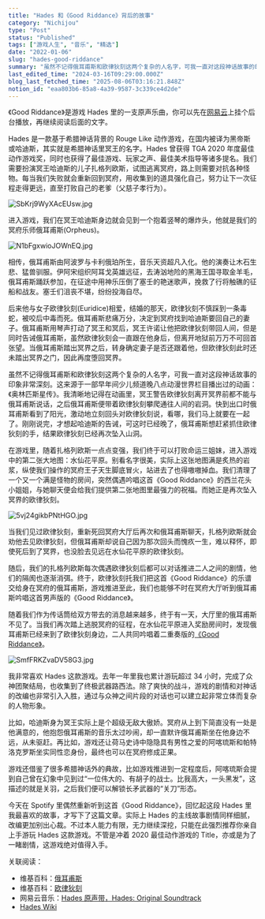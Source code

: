 ```yaml
---
title: "Hades 和《Good Riddance》背后的故事"
category: "Nichijou"
type: "Post"
status: "Published"
tags: ["游戏人生", "音乐", "精选"]
date: "2022-01-06"
slug: "hades-good-riddance"
summary: "虽然不记得俄耳甫斯和欧律狄刻这两个复杂的人名字，可我一直对这段神话故事的印象非常深刻。"
last_edited_time: "2024-03-16T09:29:00.000Z"
blog_last_fetched_time: "2025-08-06T03:16:21.848Z"
notion_id: "eaa803b6-85a8-4a39-9587-3c339ce4d2de"
---
```



《Good Riddance》是游戏 Hades 里的一支原声乐曲，你可以先在[网易云](https://music.163.com/song?id=1498595177)上挂个后台播放，再继续阅读后面的文字。


Hades 是一款基于希腊神话背景的 Rouge Like 动作游戏，在国内被译为黑帝斯或哈迪斯，其实就是希腊神话里冥王的名字。Hades 曾获得 TGA 2020 年度最佳动作游戏奖，同时也获得了最佳游戏、玩家之声、最佳美术指导等诸多提名。我们需要扮演冥王哈迪斯的儿子扎格列欧斯，试图逃离冥府，路上则需要对抗各种怪物。每当我们失败就会重新回到冥府，用收集到的道具强化自己，努力让下一次征程走得更远，直至打败自己的老爹（父慈子孝行为）。


![SbKrj9WyXAcEUsw.jpg](https://cdn.sa.net/2024/03/16/SbKrj9WyXAcEUsw.jpg)


进入游戏，我们在冥王哈迪斯身边就会见到一个抱着竖琴的爆炸头，他就是我们的冥府乐师俄耳甫斯(Orpheus)。


![N1bFgxwioJOWnEQ.jpg](https://cdn.sa.net/2024/03/16/N1bFgxwioJOWnEQ.jpg)


相传，俄耳甫斯由阿波罗与卡利俄珀所生，音乐天资超凡入化。他的演奏让木石生悲、猛兽驯服。伊阿宋组织阿耳戈英雄远征，去涛汹地险的黑海王国寻取金羊毛，俄耳甫斯踊跃参加，在征途中用神乐压倒了塞壬的艳迷歌声，挽救了行将触礁的征船和战友。塞壬们沮丧不堪，纷纷投海自尽。


后来他与女子欧律狄刻(Euridice)相爱，结婚的那天，欧律狄刻不慎踩到一条毒蛇，被咬后中毒而死。俄耳甫斯悲痛万分，决定到冥府找到哈迪斯要回自己的妻子。俄耳甫斯用琴声打动了冥王和冥后，冥王许诺让他把欧律狄刻带回人间，但是同时告诫俄耳甫斯，虽然欧律狄刻会一直跟在他身后，但离开地狱前万万不可回首张望。当俄耳甫斯踏出冥界之后，转身确定妻子是否还跟着他，但欧律狄刻此时还未踏出冥界之门，因此再度堕回冥界。


虽然不记得俄耳甫斯和欧律狄刻这两个复杂的人名字，可我一直对这段神话故事的印象非常深刻。这来源于一部早年间少儿频道晚八点动漫世界栏目播出过的动画：《奥林匹斯星传》。我清晰地记得在动画里，冥王警告欧律狄刻离开冥界前都不能与俄耳甫斯说话，之后俄耳甫斯便带着欧律狄刻攀爬通往人间的岩洞。快到出口时俄耳甫斯看到了阳光，激动地立刻回头对欧律狄刻说，看哪，我们马上就要在一起了。刚刚说完，才想起哈迪斯的告诫，可这时已经晚了，俄耳甫斯想赶紧抓住欧律狄刻的手，结果欧律狄刻已经再次坠入山洞。


在游戏里，随着扎格列欧斯一点点变强，我们终于可以打败命运三姐妹，进入游戏中的第二张大地图：水仙花平原。别看名字很美，实际上这张地图满是炙热的岩浆，纵使我们操作的冥府王子天生脚底冒火，站进去了也得嗷嗷掉血。我们清理了一个又一个满是怪物的房间，突然偶遇吟唱这首《Good Riddance》的西兰花头小姐姐，与她聊天便会给我们提供第二张地图里最强力的祝福。而她正是再次坠入冥界的欧律狄刻。


![5vj24gikbPNtHGO.jpg](https://cdn.sa.net/2024/03/16/5vj24gikbPNtHGO.jpg)


当我们见过欧律狄刻，重新死回冥府大厅后再次和俄耳甫斯聊天，扎格列欧斯就会劝他去见欧律狄刻，但俄耳甫斯却说自己因为那次回头而愧疚一生，难以释怀，即使死后到了冥界，也没脸去见远在水仙花平原的欧律狄刻。


随后，我们的扎格列欧斯每次偶遇欧律狄刻后都可以对话推进二人之间的剧情，他们的隔阂也逐渐消弭。终于，欧律狄刻托我们把这首《Good Riddance》的乐谱交给身在冥府的俄耳甫斯，游戏推进至此，我们也能够不时在冥府大厅听到俄耳甫斯吟唱这首男声版的《Good Riddance》。


随着我们作为传话筒给双方带去的消息越来越多，终于有一天，大厅里的俄耳甫斯不见了。当我们再次踏上逃脱冥府的征程，在水仙花平原进入奖励房间时，发现俄耳甫斯已经来到了欧律狄刻身边，二人共同吟唱着二重奏版的[《Good Riddance》](https://music.163.com/song?id=1498591559)。


![SmfFRKZvaDV58G3.jpg](https://cdn.sa.net/2024/03/16/SmfFRKZvaDV58G3.jpg)


我非常喜欢 Hades 这款游戏。去年一年里我也累计游玩超过 34 小时，完成了众神团聚结局，也收集到了终极武器路西法。除了爽快的战斗，游戏的剧情和对神话的改编也非常引入入胜，通过与众神之间片段的对话也可以建立起非常立体而复杂的人物形象。


比如，哈迪斯身为冥王实际上是个超级无敌大傲娇。冥府从上到下简直没有一处是他满意的，他抱怨俄耳甫斯的音乐太过吵闹，却一直默许俄耳甫斯坐在他身边不远，从未驱赶。再比如，游戏还让荷马史诗中隐隐具有男性之爱的阿喀琉斯和帕特洛克罗斯坐实同性恋身份，最终也可以在冥府修成正果。


游戏还借鉴了很多希腊神话外的典故，比如游戏推进到一定程度后，阿喀琉斯会提到自己曾在幻象中见到过“一位伟大的、有胡子的战士。比我高大，一头黑发”，这描述的就是关羽，之后我们便可以解锁长矛武器的“关刀”形态。


今天在 Spotify 里偶然重新听到这首《Good Riddance》，回忆起这段 Hades 里我最喜欢的故事，才写下了这篇文章。实际上 Hades 的主线故事剧情同样细腻，改编更加别出心裁。不过本人能力有限，无力继续深挖，只能在此强烈推荐你亲自上手游玩 Hades 这款游戏。不管是冲着 2020 最佳动作游戏的 Title，亦或是为了一睹剧情，这游戏绝对值得入手。


关联阅读：

- 维基百科：[俄耳甫斯](https://zh.wikipedia.org/wiki/%E4%BF%84%E8%80%B3%E7%94%AB%E6%96%AF)
- 维基百科：[欧律狄刻](https://zh.wikipedia.org/wiki/%E6%AC%A7%E5%BE%8B%E7%8B%84%E5%88%BB)
- 网易云音乐：[Hades 原声带，Hades: Original Soundtrack](https://music.163.com/album?id=98833463)
- [Hades Wiki](https://hades.fandom.com/wiki/Hades_Wiki)
